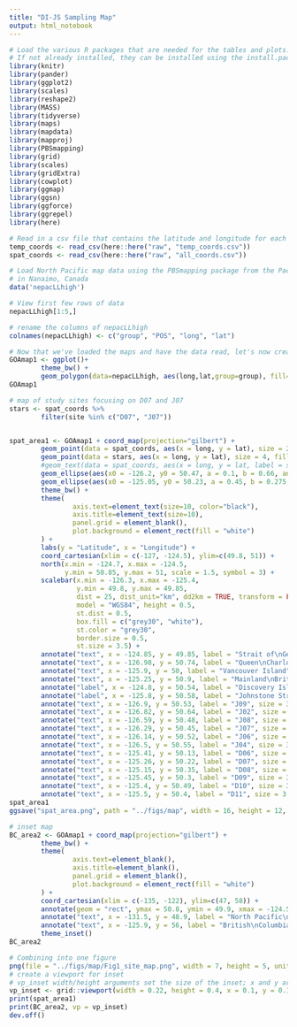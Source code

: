 ```yaml
---
title: "DI-JS Sampling Map"
output: html_notebook
---
```



```r
# Load the various R packages that are needed for the tables and plots. 
# If not already installed, they can be installed using the install.packages() command. 
library(knitr)
library(pander)
library(ggplot2)
library(scales)
library(reshape2)
library(MASS)
library(tidyverse)
library(maps)
library(mapdata)
library(mapproj)
library(PBSmapping)
library(grid)
library(scales)
library(gridExtra)
library(cowplot)
library(ggmap)
library(ggsn)
library(ggforce)
library(ggrepel)
library(here)
```

```r
# Read in a csv file that contains the latitude and longitude for each of the stations/sets
temp_coords <- read_csv(here::here("raw", "temp_coords.csv"))
spat_coords <- read_csv(here::here("raw", "all_coords.csv"))

# Load North Pacific map data using the PBSmapping package from the Pacific Biological Station
# in Nanaimo, Canada
data('nepacLLhigh') 

# View first few rows of data
nepacLLhigh[1:5,]

# rename the columns of nepacLLhigh
colnames(nepacLLhigh) <- c("group", "POS", "long", "lat")
```

```r
# Now that we've loaded the maps and have the data read, let's now create a base map of entire region
GOAmap1 <- ggplot()+
        theme_bw() +
        geom_polygon(data=nepacLLhigh, aes(long,lat,group=group), fill='grey90', size = 0.1, color="black")
GOAmap1 
```

```r
# map of study sites focusing on D07 and J07
stars <- spat_coords %>%
        filter(site %in% c("D07", "J07"))


spat_area1 <- GOAmap1 + coord_map(projection="gilbert") +
        geom_point(data = spat_coords, aes(x = long, y = lat), size = 2) +
        geom_point(data = stars, aes(x = long, y = lat), size = 4, fill = "red", shape = 23) +
        #geom_text(data = spat_coords, aes(x = long, y = lat, label = site), size = 2, hjust=-0.5, vjust=-1, fontface = "bold") +
        geom_ellipse(aes(x0 = -126.2, y0 = 50.47, a = 0.1, b = 0.66, angle = pi/2.25), size = 0.5, color = "grey30") +
        geom_ellipse(aes(x0 = -125.05, y0 = 50.23, a = 0.45, b = 0.275, angle = 0), size = 0.5, color = "grey30") +
        theme_bw() +
        theme(
                axis.text=element_text(size=10, color="black"),
                axis.title=element_text(size=10),
                panel.grid = element_blank(),
                plot.background = element_rect(fill = "white")
        ) +
        labs(y = "Latitude", x = "Longitude") +
        coord_cartesian(xlim = c(-127, -124.5), ylim=c(49.8, 51)) +
        north(x.min = -124.7, x.max = -124.5, 
              y.min = 50.85, y.max = 51, scale = 1.5, symbol = 3) + 
        scalebar(x.min = -126.3, x.max = -125.4, 
                 y.min = 49.8, y.max = 49.85, 
                 dist = 25, dist_unit="km", dd2km = TRUE, transform = FALSE,
                 model = "WGS84", height = 0.5, 
                 st.dist = 0.5,
                 box.fill = c("grey30", "white"),
                 st.color = "grey30",
                 border.size = 0.5,
                 st.size = 3.5) +
        annotate("text", x = -124.85, y = 49.85, label = "Strait of\nGeorgia", color = "dodgerblue4", size = 3.5, fontface = "italic") +
        annotate("text", x = -126.98, y = 50.74, label = "Queen\nCharlotte\nStrait", color = "dodgerblue4", size = 3.5, fontface = "italic") +
        annotate("text", x = -125.9, y = 50, label = "Vancouver Island", color = "grey30", size = 5) +
        annotate("text", x = -125.25, y = 50.9, label = "Mainland\nBritish\nColumbia", color = "grey30", size = 5) +
        annotate("label", x = -124.8, y = 50.54, label = "Discovery Islands", color = "grey30", size = 4) +
        annotate("label", x = -125.8, y = 50.58, label = "Johnstone Strait", color = "grey30", size = 4) +
        annotate("text", x = -126.9, y = 50.53, label = "J09", size = 3.7) +
        annotate("text", x = -126.82, y = 50.64, label = "J02", size = 3.7) +
        annotate("text", x = -126.59, y = 50.48, label = "J08", size = 3.7) +
        annotate("text", x = -126.29, y = 50.45, label = "J07", size = 3.7) +
        annotate("text", x = -126.14, y = 50.52, label = "J06", size = 3.7) +
        annotate("text", x = -126.5, y = 50.55, label = "J04", size = 3.7) +
        annotate("text", x = -125.41, y = 50.13, label = "D06", size = 3.7) +
        annotate("text", x = -125.26, y = 50.22, label = "D07", size = 3.7) +
        annotate("text", x = -125.15, y = 50.35, label = "D08", size = 3.7) +
        annotate("text", x = -125.45, y = 50.3, label = "D09", size = 3.7) +
        annotate("text", x = -125.4, y = 50.49, label = "D10", size = 3.7) +
        annotate("text", x = -125.5, y = 50.4, label = "D11", size = 3.7)
spat_area1
ggsave("spat_area.png", path = "../figs/map", width = 16, height = 12, units = "cm", dpi = 300)

```

```r
# inset map
BC_area2 <- GOAmap1 + coord_map(projection="gilbert") +
        theme_bw() +
        theme(
                axis.text=element_blank(),
                axis.title=element_blank(),
                panel.grid = element_blank(),
                plot.background = element_rect(fill = "white")
        ) +
        coord_cartesian(xlim = c(-135, -122), ylim=c(47, 58)) +
        annotate(geom = "rect", ymax = 50.8, ymin = 49.9, xmax = -124.5, xmin = -126.5, colour = "red", fill = NA, size = 1) +
        annotate("text", x = -131.5, y = 48.9, label = "North Pacific\nOcean", color = "dodgerblue4", size = 3, fontface = "italic") +
        annotate("text", x = -125.9, y = 56, label = "British\nColumbia", color = "grey30", size = 4) +
        theme_inset()
BC_area2

```

```r
# Combining into one figure
png(file = "../figs/map/Fig1_site_map.png", width = 7, height = 5, units = "in", res = 300, type = "cairo")
# create a viewport for inset
# vp_inset width/height arguments set the size of the inset; x and y arguments set the position (from 0 to 1) of the left, top corner of the inset along each axis (i.e. not map coordinates as you have in your annotation custom). You can adjust these as you see fit.
vp_inset <- grid::viewport(width = 0.22, height = 0.4, x = 0.1, y = 0.1, just = c("left", "bottom"))
print(spat_area1)
print(BC_area2, vp = vp_inset)
dev.off()
```

